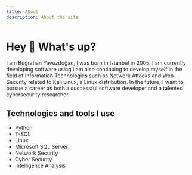 ```yaml
---
title: About
description: About the site
---
```


<h1 align="left">Hey 👋 What's up?</h1>
<p align="left">I am Buğrahan Yavuzdoğan, I was born in Istanbul in 2005. 
I am currently developing software using  I am also continuing to develop myself 
in the field of Information Technologies such as Network Attacks and Web Security 
related to Kali Linux, a Linux distribution. In the future, I want to pursue a 
career as both a successful software developer and a talented cybersecurity researcher.</p>

<h2 align="left">Technologies and tools I use</h2>
<ul align="left">
  <li>Python</li>
  <li>T-SQL</li>
  <li>Linux</li>
  <li>Microsoft SQL Server</li>
  <li>Network Security</li>
  <li>Cyber Security</li>
  <li>Intelligence Analysis</li>
</ul>